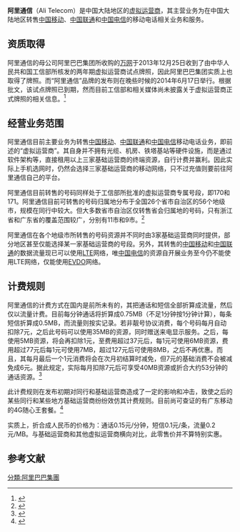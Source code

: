 
{{Infobox Company
 |name = 阿里通信
 |company_name_en = Ali Telecom
 |logo = Ali_Telecom.png
 |location = [[中国|中国]][[杭州|杭州]]
 |parent = [[阿里巴巴集团|阿里巴巴集团]]
 |homepage = {{URL|www.aliqin.cn}}
}}
'''阿里通信'''（Ali Telecom）是中国大陆地区的[[虚拟运营商|虚拟运营商]]，其主营业务为在中国大陆地区转售[[中国移动|中国移动]]、[[中国联通|中国联通]]和[[中国电信|中国电信]]的移动电话相关业务和服务。

==资质取得==
阿里通信的母公司阿里巴巴集团所收购的[[万网|万网]]于2013年12月25日收到了由中华人民共和国工信部所核发的两年期虚拟运营商试点牌照，因此阿里巴巴集团实质上也取得了牌照。而“阿里通信”品牌的发布则在晚些时候的2014年6月17日举行。根据批文，该试点牌照已到期，然而目前工信部和相关媒体尚未披露关于虚拟运营商正式牌照的相关信息。<ref>{{cite web |url=http://www.miit.gov.cn/n1146295/n1652858/n1652930/n4509636/c4515815/content.html |title=工业和信息化部关于同意北京万网志成科技有限公司开展移动通信转售业务试点的批复（工信部电管函[2013]549号） |access-date=2016-02-04 |archive-date=2020-10-21 |archive-url=https://web.archive.org/web/20201021103907/http://www.miit.gov.cn/n1146295/n1652858/n1652930/n4509636/c4515815/content.html |dead-url=no }}</ref>

==经营业务范围==
阿里通信目前主要业务为转售[[中国移动|中国移动]]、[[中国联通|中国联通]]和[[中国电信|中国电信]]移动电话业务，即前述的“虚拟运营商”。其自身并不拥有光缆、机房、铁塔基站等硬件设施，而是通过软件架构等，直接租用以上三家基础运营商的终端资源，自行计费并赢利。因此实际上手机选网时，仍然会选择三家基础运营商的移动网络，只不过充值则要前往阿里通信自己的平台。

阿里通信目前转售的号码同样处于工信部所批准的虚拟运营商专属号段，即170和171。阿里通信目前可转售的号码归属地分布于全国26个省市自治区的56个地级市，规模在同行中较大。但大多数省市自治区仅转售省会归属地的号码，只有浙江省和广东省的覆盖范围较广，分别有11市和9市。<ref>{{cite web |url=https://detail.tmall.com/item.htm?id=39990583842&spm=a1z2p.7360257.1998151914.4.32dK7y&skuId=79949918889 |title=阿里通信选号入网页面 |access-date=2016-02-04 |archive-date=2019-07-13 |archive-url=https://web.archive.org/web/20190713180556/https://detail.tmall.com/item.htm?id=39990583842&spm=a1z2p.7360257.1998151914.4.32dK7y&skuId=79949918889 |dead-url=no }}</ref>

阿里通信在各个地级市所转售的号码资源并不同时由3家基础运营商同时提供，部分地区甚至仅能选择某一家基础运营商的号段。另外，其转售的[[中国移动|中国移动]]和[[中国联通|中国联通]]的数据流量现已可以使用[[LTE|LTE]]网络，唯[[中国电信|中国电信]]的资源自开展业务至今仍不能使用LTE网络，仅能使用[[EVDO|EVDO]]网络。

==计费规则==
阿里通信的计费方式在国内是前所未有的，其把通话和短信全部折算成流量，然后仅以流量计费。目前每分钟通话将折算成0.75MB（不足1分钟按1分钟计算），每条短信折算成0.5MB，而流量则按实记录。若非靓号协议消费，每个号码每月自动扣除7元，之后此号码可以使用35MB的资源，同时赠送来电显示服务。之后，每使用5MB资源，将会再扣除1元，至费用超过37元后，每1元可使用6MB资源，费用超过77元后每1元可使用7MB，超过127元后可使用8MB，之后不再优惠。而且，其每月最后一个1元消费将会在次月初结算时减免，但7元的基础消费不会被减免成6元。据此规定，实际每月扣除7元后可享受40MB资源或折合大约53分钟的通话资源。<ref>{{cite web |url=https://aliqin.tmall.com/phone_num_intro.htm?spm=a1z2p.7360257.a1zll.3.cnpSpG |title=阿里通信计费规则 |access-date=2016-02-04 |archive-date=2019-07-13 |archive-url=https://web.archive.org/web/20190713180600/https://aliqin.tmall.com/phone_num_intro.htm?spm=a1z2p.7360257.a1zll.3.cnpSpG |dead-url=no }}</ref>

此计费规则在发布初期对同行和基础运营商造成了一定的影响和冲击，致使之后的某些同行和某些地方基础运营商纷纷效仿其计费规则。目前尚可查证的有广东移动的4G随心王套餐。<ref>{{cite web |url=http://gd.10086.cn/commodity/options/detail/LRJFB.shtml?WT.mc_id=GDCPLRIF0105DXO0001 |title=广东移动4G随心王套餐 |access-date=2016-02-04 |archive-date=2019-07-13 |archive-url=https://web.archive.org/web/20190713180555/http://gd.10086.cn/commodity/options/detail/LRJFB.shtml?WT.mc_id=GDCPLRIF0105DXO0001 |dead-url=no }}</ref>

实质上，折合成人民币的价格为：通话0.15元/分钟，短信0.1元/条，流量0.2元/MB。与基础运营商和其他虚拟运营商横向对比，此零售价并不算特别实惠。

==参考文献==
{{reflist}}
[[分類:阿里巴巴集團|分類:阿里巴巴集團]]